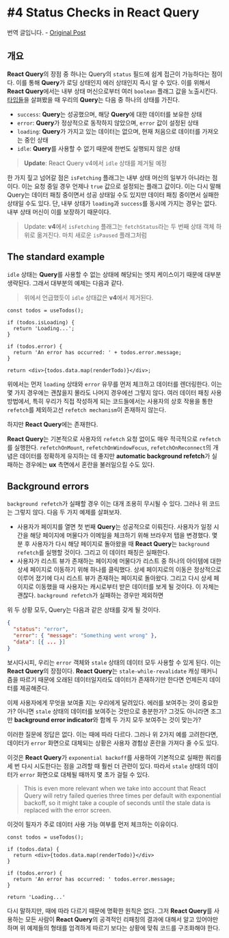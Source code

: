 
# #4 Status Checks in React Query

<Callout type="info">번역 글입니다. - [Original Post](https://tkdodo.eu/blog/status-checks-in-react-query)</Callout>

## 개요

**React Query**의 장점 중 하나는 Query의 `status` 필드에 쉽게 접근이 가능하다는 점이다. 이를 통해 **Query**가 로딩 상태인지 에러 상태인지 즉시 알 수 있다. 이를 위해서 **React Query**에서는 내부 상태 머신으로부터 여러 `boolean` 플래그 값을 노출시킨다. [타입들](https://github.com/TanStack/query/blob/f2137dc4e4553256c4ebc1891b548fe35efe9231/src/core/types.ts#L250)을 살펴봤을 때 우리의 **Query**는 다음 중 하나의 상태를 가진다.

- `success`: **Query**는 성공했으며, 해당 **Query**에 대한 데이터를 보유한 상태
- `error`: **Query**가 정상적으로 동작하지 않았으며, `error` 값이 설정된 상태
- `loading`: **Query**가 가지고 있는 데이터는 없으며, 현재 처음으로 데이터를 가져오는 중인 상태
- `idle`: **Query**를 사용할 수 없기 때문에 한번도 실행되지 않은 상태

> **Update**: React Query v4에서 `idle` 상태를 제거될 예정

한 가지 짚고 넘어갈 점은 `isFetching` 플래그는 내부 상태 머신의 일부가 아니라는 점이다. 이는 요청 중일 경우 언제나 `true` 값으로 설정되는 플래그 값이다. 이는 다시 말해 Query는 데이터 패칭 중이면서 성공 상태일 수도 있지만 데이터 패칭 중이면서 실패한 상태일 수도 있다. 단, 내부 상태가 `loading`과 `success`를 동시에 가지는 경우는 없다. 내부 상태 머신이 이를 보장하기 때문이다.

> Update: **v4**에서 `isFetching` 플래그는 `fetchStatus`라는 두 번째 상태 객체 하위로 옮겨진다. 마치 새로운 `isPaused` 플래그처럼

## The standard example

`idle` 상태는 **Query**를 사용할 수 없는 상태에 해당되는 엣지 케이스이기 때문에 대부분 생략된다. 그래서 대부분의 예제는 다음과 같다.

> 위에서 언급했듯이 `idle` 상태값은 **v4**에서 제거된다.

```tsx
const todos = useTodos();

if (todos.isLoading) {
  return 'Loading...';
}

if (todos.error) {
  return 'An error has occurred: ' + todos.error.message;
}

return <div>{todos.data.map(renderTodo)}</div>;
```

위에서는 먼저 `loading` 상태와 `error` 유무를 먼저 체크하고 데이터를 렌더링한다. 이는 몇 가지 경우에는 괜찮을지 몰라도 나머지 경우에선 그렇지 않다. 여러 데이터 패칭 사용 방법에서, 특히 우리가 직접 작성하게 되는 코드들에서는 사용자의 상호 작용을 통한 `refetch`를 제외하고선 `refetch mechanism`이 존재하지 않는다.

하지만 **React Query**에는 존재한다.

**React Query**는 기본적으로 사용자의 `refetch` 요청 없이도 매우 적극적으로 `refetch`를 실행한다. `refetchOnMount`, `refetchOnWindowFocus`, `refetchOnReconnect`의 개념은 데이터를 정확하게 유지하는 데 좋지만 **automatic background refetch**가 실패하는 경우에는 **ux** 측면에서 혼란을 불러일으킬 수도 있다.

## Background errors

`background refetch`가 실패할 경우 이는 대개 조용히 무시될 수 있다. 그러나 위 코드는 그렇지 않다. 다음 두 가지 예제를 살펴보자.

- 사용자가 페이지를 열면 첫 번째 **Query**는 성공적으로 이뤄진다. 사용자가 일정 시간을 해당 페이지에 머물다가 이메일을 체크하기 위해 브라우저 탭을 변경했다. 몇 분 후 사용자가 다시 해당 페이지로 돌아왔을 때 **React Query**는 `background refetch`를 실행할 것이다. 그리고 이 데이터 패칭은 실패한다.
- 사용자가 리스트 뷰가 존재하는 페이지에 머물다가 리스트 중 하나의 아이템에 대한 상세 페이지로 이동하기 위해 하나를 클릭했다. 상세 페이지로의 이동은 정상적으로 이루어 졌기에 다시 리스트 뷰가 존재하는 페이지로 돌아왔다. 그리고 다시 상세 페이지로 이동했을 때 사용자는 캐시로부터 받은 데이터를 보게 될 것이다. 이 자체는 괜찮다. `background refetch`가 실패하는 경우만 제외하면

위 두 상황 모두, Query는 다음과 같은 상태를 갖게 될 것이다.

```json
{
  "status": "error",
  "error": { "message": "Something went wrong" },
  "data": [{ ... }]
}
```

보시다시피, 우리는 `error` 객체와 `stale` 상태의 데이터 모두 사용할 수 있게 된다. 이는 **React Query**의 장점이다. **React Query**는 `stale-while-revalidate` 캐싱 매커니즘을 따르기 때문에 오래된 데이터일지라도 데이터가 존재하기만 한다면 언제든지 데이터를 제공해준다.

이제 사용자에게 무엇을 보여줄 지는 우리에게 달려있다. 에러를 보여주는 것이 중요한가? 아니면 `stale` 상태의 데이터를 보여주는 것만으로 충분한가? 그것도 아니라면 조그만 **background error indicator**와 함께 두 가지 모두 보여주는 것이 맞는가?

이러한 질문에 정답은 없다. 이는 때에 따라 다르다. 그러나 위 2가지 예를 고려한다면, 데이터가 `error` 화면으로 대체되는 상황은 사용자 경험상 혼란을 가져다 줄 수도 있다.

이것은 **React Query**가 `exponential backoff`를 사용하여 기본적으로 실패한 쿼리를 세 번 다시 시도한다는 점을 고려할 때 훨씬 더 관련이 있다. 따라서 `stale` 상태의 데이터가 `error` 화면으로 대체될 때까지 몇 초가 걸릴 수 있다.

> This is even more relevant when we take into account that React Query will retry failed queries three times per default with exponential backoff, so it might take a couple of seconds until the stale data is replaced with the error screen.

이것이 필자가 주로 데이터 사용 가능 여부를 먼저 체크하는 이유이다.

```tsx
const todos = useTodos();

if (todos.data) {
  return <div>{todos.data.map(renderTodo)}</div>
}

if (todos.error) {
  return 'An error has occurred: ' todos.error.message;
}

return 'Loading...'
```

다시 말하지만, 때에 따라 다르기 때문에 명확한 원칙은 없다. 그저 **React Query**를 사용하는 모든 사람이 **React Query**의 공격적인 리패칭의 결과에 대해서 알고 있어야만 하며 위 예제들의 형태를 엄격하게 따르기 보다는 상황에 맞춰 코드를 구조화해야 한다.
